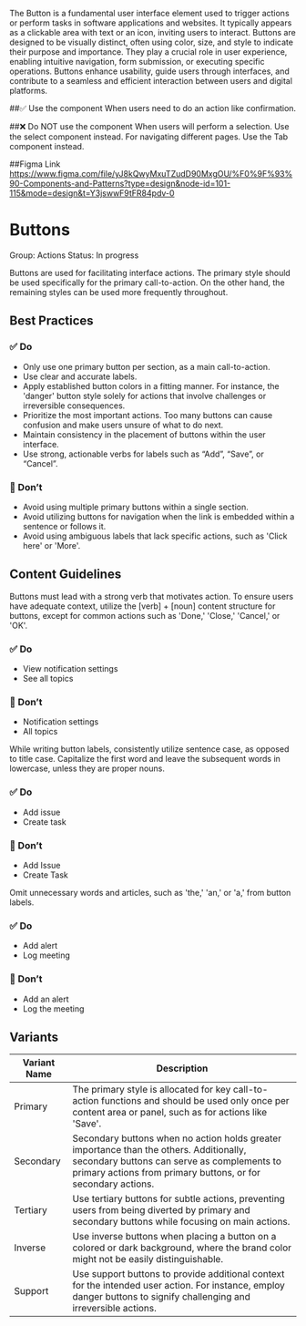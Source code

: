 The Button is a fundamental user interface element used to trigger actions or perform tasks in software applications and websites. It typically appears as a clickable area with text or an icon, inviting users to interact. Buttons are designed to be visually distinct, often using color, size, and style to indicate their purpose and importance. They play a crucial role in user experience, enabling intuitive navigation, form submission, or executing specific operations. Buttons enhance usability, guide users through interfaces, and contribute to a seamless and efficient interaction between users and digital platforms.
<br/>

##✅ Use the component
When users need to do an action like confirmation.

##❌ Do NOT use the component
When users will perform a selection. Use the select component instead. For navigating different pages. Use the Tab component instead.
<br/>

##Figma Link
https://www.figma.com/file/yJ8kQwyMxuTZudD90MxgOU/%F0%9F%93%90-Components-and-Patterns?type=design&node-id=101-115&mode=design&t=Y3jswwF9tFR84pdv-0



# Buttons

Group: Actions
Status: In progress

Buttons are used for facilitating interface actions. The primary style should be used specifically for the primary call-to-action. On the other hand, the remaining styles can be used more frequently throughout.

## Best Practices

### ✅ Do

- Only use one primary button per section, as a main call-to-action.
- Use clear and accurate labels.
- Apply established button colors in a fitting manner. For instance, the 'danger' button style solely for actions that involve challenges or irreversible consequences.
- Prioritize the most important actions. Too many buttons can cause confusion and make users unsure of what to do next.
- Maintain consistency in the placement of buttons within the user interface.
- Use strong, actionable verbs for labels such as “Add”, “Save”, or “Cancel”.

### 🚫 Don’t

- Avoid using multiple primary buttons within a single section.
- Avoid utilizing buttons for navigation when the link is embedded within a sentence or follows it.
- Avoid using ambiguous labels that lack specific actions, such as 'Click here' or 'More'.

## Content Guidelines

Buttons must lead with a strong verb that motivates action. To ensure users have adequate context, utilize the [verb] + [noun] content structure for buttons, except for common actions such as 'Done,' 'Close,' 'Cancel,' or 'OK'.

### ✅ Do

- View notification settings
- See all topics

### 🚫 Don’t

- Notification settings
- All topics

While writing button labels, consistently utilize sentence case, as opposed to title case. Capitalize the first word and leave the subsequent words in lowercase, unless they are proper nouns.

### ✅ Do

- Add issue
- Create task

### 🚫 Don’t

- Add Issue
- Create Task

Omit unnecessary words and articles, such as 'the,' 'an,' or 'a,' from button labels.

### ✅ Do

- Add alert
- Log meeting

### 🚫 Don’t

- Add an alert
- Log the meeting

## Variants

| Variant Name | Description |
| --- | --- |
| Primary | The primary style is allocated for key call-to-action functions and should be used only once per content area or panel, such as for actions like 'Save'. |
| Secondary | Secondary buttons when no action holds greater importance than the others. Additionally, secondary buttons can serve as complements to primary actions from primary buttons, or for secondary actions. |
| Tertiary | Use tertiary buttons for subtle actions, preventing users from being diverted by primary and secondary buttons while focusing on main actions. |
| Inverse | Use inverse buttons when placing a button on a colored or dark background, where the brand color might not be easily distinguishable. |
| Support | Use support buttons to provide additional context for the intended user action. For instance, employ danger buttons to signify challenging and irreversible actions. |
